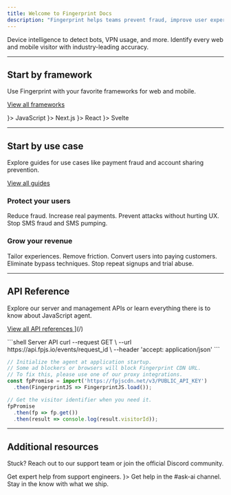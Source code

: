 ```yaml
---
title: Welcome to Fingerprint Docs
description: "Fingerprint helps teams prevent fraud, improve user experiences, and better understand their traffic."
---
```


<CardGroup cols={2}>
  <Card title="Smart Signals" icon="zap" color="#f35820" href="/" cta="Learn more" arrow={false}>
    Device intelligence to detect bots, VPN usage, and more.
  </Card>
  <Card title="Identification" icon="fingerprint" color="#f35820" href="/" cta="Learn more" arrow={false}>
    Identify every web and mobile visitor with industry-leading accuracy.
  </Card>
</CardGroup>

---

## Start by framework

Use Fingerprint with your favorite frameworks for web and mobile.

[View all frameworks <Icon icon="arrow-right" iconType="solid" />](/)

<CardGroup cols={2}>
  <Card
    horizontal
    href="/"
    icon={
    <svg fill='none' xmlns='http://www.w3.org/2000/svg' viewBox='0 0 630 630'>
      <rect width='630' height='630' fill='#f7df1e' />
      <path
        d='m423.2 492.19c12.69 20.72 29.2 35.95 58.4 35.95 24.53 0 40.2-12.26 40.2-29.2 0-20.3-16.1-27.49-43.1-39.3l-14.8-6.35c-42.72-18.2-71.1-41-71.1-89.2 0-44.4 33.83-78.2 86.7-78.2 37.64 0 64.7 13.1 84.2 47.4l-46.1 29.6c-10.15-18.2-21.1-25.37-38.1-25.37-17.34 0-28.33 11-28.33 25.37 0 17.76 11 24.95 36.4 35.95l14.8 6.34c50.3 21.57 78.7 43.56 78.7 93 0 53.3-41.87 82.5-98.1 82.5-54.98 0-90.5-26.2-107.88-60.54zm-209.13 5.13c9.3 16.5 17.76 30.45 38.1 30.45 19.45 0 31.72-7.61 31.72-37.2v-201.3h59.2v202.1c0 61.3-35.94 89.2-88.4 89.2-47.4 0-74.85-24.53-88.81-54.075z'
        fill='black'
      />
    </svg>
  }>
    JavaScript
  </Card>
  <Card
    horizontal
    href="/"
    icon={
    <svg xmlns='http://www.w3.org/2000/svg' width='48' height='48' viewBox='0 0 48 48' fill='none'>
      <g clipPath='url(#clip0_28893_205186)'>
        <path
          d='M24 48C37.2548 48 48 37.2548 48 24C48 10.7452 37.2548 0 24 0C10.7452 0 0 10.7452 0 24C0 37.2548 10.7452 48 24 48Z'
          fill='black'
        />
        <path
          d='M39.8672 42.0057L18.4363 14.4004H14.3984V33.5924H17.6287V18.5027L37.3315 43.9591C38.2206 43.3641 39.0675 42.7111 39.8672 42.0057Z'
          fill='url(#paint0_linear_28893_205186)'
        />
        <path d='M33.868 14.4004H30.668V33.6004H33.868V14.4004Z' fill='url(#paint1_linear_28893_205186)' />
      </g>
      <defs>
        <linearGradient
          id='paint0_linear_28893_205186'
          x1='29.0651'
          y1='31.0671'
          x2='38.5318'
          y2='42.8004'
          gradientUnits='userSpaceOnUse'
        >
          <stop stopColor='white' />
          <stop offset='1' stopColor='white' stopOpacity='0' />
        </linearGradient>
        <linearGradient
          id='paint1_linear_28893_205186'
          x1='32.268'
          y1='14.4004'
          x2='32.2144'
          y2='28.5004'
          gradientUnits='userSpaceOnUse'
        >
          <stop stopColor='white' />
          <stop offset='1' stopColor='white' stopOpacity='0' />
        </linearGradient>
        <clipPath id='clip0_28893_205186'>
          <rect width='48' height='47.998' fill='white' />
        </clipPath>
      </defs>
    </svg>
  }>
    Next.js
  </Card>
  <Card
    horizontal
    href="/"
    icon={
    <svg xmlns='http://www.w3.org/2000/svg' viewBox='-11.5 -10.23174 23 20.46348'>
      <circle cx='0' cy='0' r='2.05' fill='#61dafb' />
      <g stroke='#61dafb' strokeWidth='1' fill='none'>
        <ellipse rx='11' ry='4.2' />
        <ellipse rx='11' ry='4.2' transform='rotate(60)' />
        <ellipse rx='11' ry='4.2' transform='rotate(120)' />
      </g>
    </svg>
  }>
    React
  </Card>
  <Card
    horizontal
    href="/"
    icon={
    <svg xmlns='http://www.w3.org/2000/svg' version='1.1' x='0px' y='0px' viewBox='0 0 98.1 118'>
      <path
        fill='#FF3E00'
        d='M91.8,15.6C80.9-0.1,59.2-4.7,43.6,5.2L16.1,22.8C8.6,27.5,3.4,35.2,1.9,43.9c-1.3,7.3-0.2,14.8,3.3,21.3  c-2.4,3.6-4,7.6-4.7,11.8c-1.6,8.9,0.5,18.1,5.7,25.4c11,15.7,32.6,20.3,48.2,10.4l27.5-17.5c7.5-4.7,12.7-12.4,14.2-21.1  c1.3-7.3,0.2-14.8-3.3-21.3c2.4-3.6,4-7.6,4.7-11.8C99.2,32.1,97.1,22.9,91.8,15.6'
      />
      <path
        fill='#FFFFFF'
        d='M40.9,103.9c-8.9,2.3-18.2-1.2-23.4-8.7c-3.2-4.4-4.4-9.9-3.5-15.3c0.2-0.9,0.4-1.7,0.6-2.6l0.5-1.6l1.4,1  c3.3,2.4,6.9,4.2,10.8,5.4l1,0.3l-0.1,1c-0.1,1.4,0.3,2.9,1.1,4.1c1.6,2.3,4.4,3.4,7.1,2.7c0.6-0.2,1.2-0.4,1.7-0.7L65.5,72  c1.4-0.9,2.3-2.2,2.6-3.8c0.3-1.6-0.1-3.3-1-4.6c-1.6-2.3-4.4-3.3-7.1-2.6c-0.6,0.2-1.2,0.4-1.7,0.7l-10.5,6.7  c-1.7,1.1-3.6,1.9-5.6,2.4c-8.9,2.3-18.2-1.2-23.4-8.7c-3.1-4.4-4.4-9.9-3.4-15.3c0.9-5.2,4.1-9.9,8.6-12.7l27.5-17.5  c1.7-1.1,3.6-1.9,5.6-2.5c8.9-2.3,18.2,1.2,23.4,8.7c3.2,4.4,4.4,9.9,3.5,15.3c-0.2,0.9-0.4,1.7-0.7,2.6l-0.5,1.6l-1.4-1  c-3.3-2.4-6.9-4.2-10.8-5.4l-1-0.3l0.1-1c0.1-1.4-0.3-2.9-1.1-4.1c-1.6-2.3-4.4-3.3-7.1-2.6c-0.6,0.2-1.2,0.4-1.7,0.7L32.4,46.1  c-1.4,0.9-2.3,2.2-2.6,3.8s0.1,3.3,1,4.6c1.6,2.3,4.4,3.3,7.1,2.6c0.6-0.2,1.2-0.4,1.7-0.7l10.5-6.7c1.7-1.1,3.6-1.9,5.6-2.5  c8.9-2.3,18.2,1.2,23.4,8.7c3.2,4.4,4.4,9.9,3.5,15.3c-0.9,5.2-4.1,9.9-8.6,12.7l-27.5,17.5C44.8,102.5,42.9,103.3,40.9,103.9'
      />
    </svg>
  }>
    Svelte
  </Card>
</CardGroup>

---

## Start by use case

Explore guides for use cases like payment fraud and account sharing prevention.

[View all guides <Icon icon="arrow-right" iconType="solid" />](/)

### Protect your users

<CardGroup cols={2}>
  <Card title="Payment fraud" icon="wallet" color="#f35820" href="/" arrow={false}>
    Reduce fraud. Increase real payments.
  </Card>
  <Card title="Account takeover" icon="shield-user" color="#f35820" href="/" arrow={false}>
    Prevent attacks without hurting UX.
  </Card>
  <Card title="SMS Fraud" icon="message-square-dot" color="#f35820" href="/" arrow={false}>
    Stop SMS fraud and SMS pumping.
  </Card>
</CardGroup>

### Grow your revenue

<CardGroup cols={2}>
  <Card title="Returning user experience" icon="badge-dollar-sign" color="#f35820" href="/" arrow={false}>
    Tailor experiences. Remove friction.
  </Card>
  <Card title="Account sharing prevention" icon="users-round" color="#f35820" href="/" arrow={false}>
    Convert users into paying customers.
  </Card>
  <Card title="Paywall" icon="brick-wall" color="#f35820" href="/" arrow={false}>
    Eliminate bypass techniques.
  </Card>
  <Card title="New account fraud" icon="user-round-plus" color="#f35820" href="/" arrow={false}>
    Stop repeat signups and trial abuse.
  </Card>
</CardGroup>

---

## API Reference

Explore our server and management APIs or learn everything there is to know about JavaScript agent.

[View all API references <Icon icon="arrow-right" iconType="solid" />](/api-reference)](/)

<CodeGroup>
```shell Server API
curl --request GET \
--url https://api.fpjs.io/events/request_id \
--header 'accept: application/json'
```

```javascript JavaScript Agent
// Initialize the agent at application startup.
// Some ad blockers or browsers will block Fingerprint CDN URL.
// To fix this, please use one of our proxy integrations.
const fpPromise = import('https://fpjscdn.net/v3/PUBLIC_API_KEY')
  .then(FingerprintJS => FingerprintJS.load());

// Get the visitor identifier when you need it.
fpPromise
  .then(fp => fp.get())
  .then(result => console.log(result.visitorId));
```
</CodeGroup>

---

## Additional resources

Stuck? Reach out to our support team or join the official Discord community.


<CardGroup cols={3}>
  <Card title="Contact support" icon="headset" color="#f35820" href="/" arrow={false}>
    Get expert help from support engineers.
  </Card>
  <Card
    title="Discord server"
    href="https://discord.gg/fingerprint"
    color="#5865f2"
    arrow={false}
    icon={
    <svg xmlns='http://www.w3.org/2000/svg' viewBox='0 0 126.644 96'>
      <path
        id='Discord-Symbol-Blurple'
        fill='#5865f2'
        d='M81.15,0c-1.2376,2.1973-2.3489,4.4704-3.3591,6.794-9.5975-1.4396-19.3718-1.4396-28.9945,0-.985-2.3236-2.1216-4.5967-3.3591-6.794-9.0166,1.5407-17.8059,4.2431-26.1405,8.0568C2.779,32.5304-1.6914,56.3725.5312,79.8863c9.6732,7.1476,20.5083,12.603,32.0505,16.0884,2.6014-3.4854,4.8998-7.1981,6.8698-11.0623-3.738-1.3891-7.3497-3.1318-10.8098-5.1523.9092-.6567,1.7932-1.3386,2.6519-1.9953,20.281,9.547,43.7696,9.547,64.0758,0,.8587.7072,1.7427,1.3891,2.6519,1.9953-3.4601,2.0457-7.0718,3.7632-10.835,5.1776,1.97,3.8642,4.2683,7.5769,6.8698,11.0623,11.5419-3.4854,22.3769-8.9156,32.0509-16.0631,2.626-27.2771-4.496-50.9172-18.817-71.8548C98.9811,4.2684,90.1918,1.5659,81.1752.0505l-.0252-.0505ZM42.2802,65.4144c-6.2383,0-11.4159-5.6575-11.4159-12.6535s4.9755-12.6788,11.3907-12.6788,11.5169,5.708,11.4159,12.6788c-.101,6.9708-5.026,12.6535-11.3907,12.6535ZM84.3576,65.4144c-6.2637,0-11.3907-5.6575-11.3907-12.6535s4.9755-12.6788,11.3907-12.6788,11.4917,5.708,11.3906,12.6788c-.101,6.9708-5.026,12.6535-11.3906,12.6535Z'
      />
    </svg>
  }>
    Get help in the #ask-ai channel.
  </Card>
  <Card title="Changelog" icon="git-merge" color="#f35820" href="/" arrow={false}>
    Stay in the know with what we ship.
  </Card>
</CardGroup>